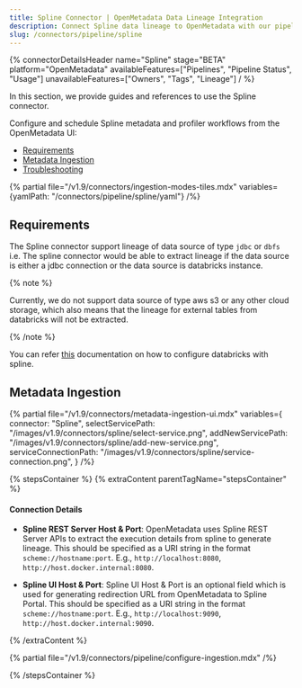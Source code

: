 ```yaml
---
title: Spline Connector | OpenMetadata Data Lineage Integration
description: Connect Spline data lineage to OpenMetadata with our pipeline connector. Track data flow, automate metadata ingestion, and enhance governance seamlessly.
slug: /connectors/pipeline/spline
---
```




{% connectorDetailsHeader
name="Spline"
stage="BETA"
platform="OpenMetadata"
availableFeatures=["Pipelines", "Pipeline Status", "Usage"]
unavailableFeatures=["Owners", "Tags", "Lineage"]
/ %}


In this section, we provide guides and references to use the Spline connector.

Configure and schedule Spline metadata and profiler workflows from the OpenMetadata UI:

- [Requirements](#requirements)
- [Metadata Ingestion](#metadata-ingestion)
- [Troubleshooting](/connectors/pipeline/spline/troubleshooting)

{% partial file="/v1.9/connectors/ingestion-modes-tiles.mdx" variables={yamlPath: "/connectors/pipeline/spline/yaml"} /%}

## Requirements

The Spline connector support lineage of data source of type `jdbc` or `dbfs` i.e. The spline connector would be able to extract lineage if the data source is either a jdbc connection or the data source is databricks instance.

{% note %}

Currently, we do not support data source of type aws s3 or any other cloud storage, which also means that the lineage for external tables from databricks will not be extracted. 

{% /note %}

You can refer [this](https://github.com/AbsaOSS/spline-getting-started/tree/main/spline-on-databricks) documentation on how to configure databricks with spline.

## Metadata Ingestion

{% partial 
  file="/v1.9/connectors/metadata-ingestion-ui.mdx" 
  variables={
    connector: "Spline", 
    selectServicePath: "/images/v1.9/connectors/spline/select-service.png",
    addNewServicePath: "/images/v1.9/connectors/spline/add-new-service.png",
    serviceConnectionPath: "/images/v1.9/connectors/spline/service-connection.png",
} 
/%}

{% stepsContainer %}
{% extraContent parentTagName="stepsContainer" %}

#### Connection Details

- **Spline REST Server Host & Port**: OpenMetadata uses Spline REST Server APIs to extract the execution details from spline to generate lineage. This should be specified as a URI string in the format `scheme://hostname:port`. E.g., `http://localhost:8080`, `http://host.docker.internal:8080`.

- **Spline UI Host & Port**: Spline UI Host & Port is an optional field which is used for generating redirection URL from OpenMetadata to Spline Portal. This should be specified as a URI string in the format `scheme://hostname:port`. E.g., `http://localhost:9090`, `http://host.docker.internal:9090`.

{% /extraContent %}

<TestConnection />

{% partial file="/v1.9/connectors/pipeline/configure-ingestion.mdx" /%}

<IngestionScheduleAndDeploy />

{% /stepsContainer %}
